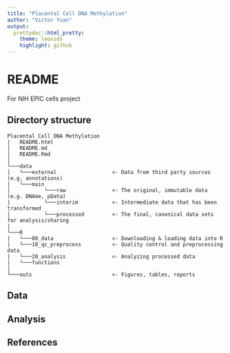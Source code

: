 ```yaml
---
title: "Placental Cell DNA Methylation"
author: "Victor Yuan"
output:
  prettydoc::html_pretty:
    theme: leonids
    highlight: github
---
```


# README

For NIH EPIC cells project

## Directory structure

```
Placental Cell DNA Methylation
|   README.html
│   README.md                   
|   README.Rmd 
│   
└───data
│   └───external                  <- Data from third party sources (e.g. annotations)
│   └───main
|           └───raw               <- The original, immutable data (e.g. DNAme, pData)          
|           └───interim           <- Intermediate data that has been transformed
│           └───processed         <- The final, canonical data sets for analysis/sharing
|
└───R
|   └───00_data                   <- Downloading & loading data into R
|   └───10_qc_preprocess          <- Quality control and preprocessing data
|   └───20_analysis               <- Analyzing processed data
|   └───functions                 
|
└───outs                          <- Figures, tables, reports
```

## Data

## Analysis

## References


